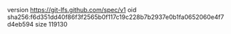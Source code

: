 version https://git-lfs.github.com/spec/v1
oid sha256:f6d351dd40f86f3f2565b0f117c19c228b7b2937e0b1fa0652060e4f7d4eb594
size 119130

